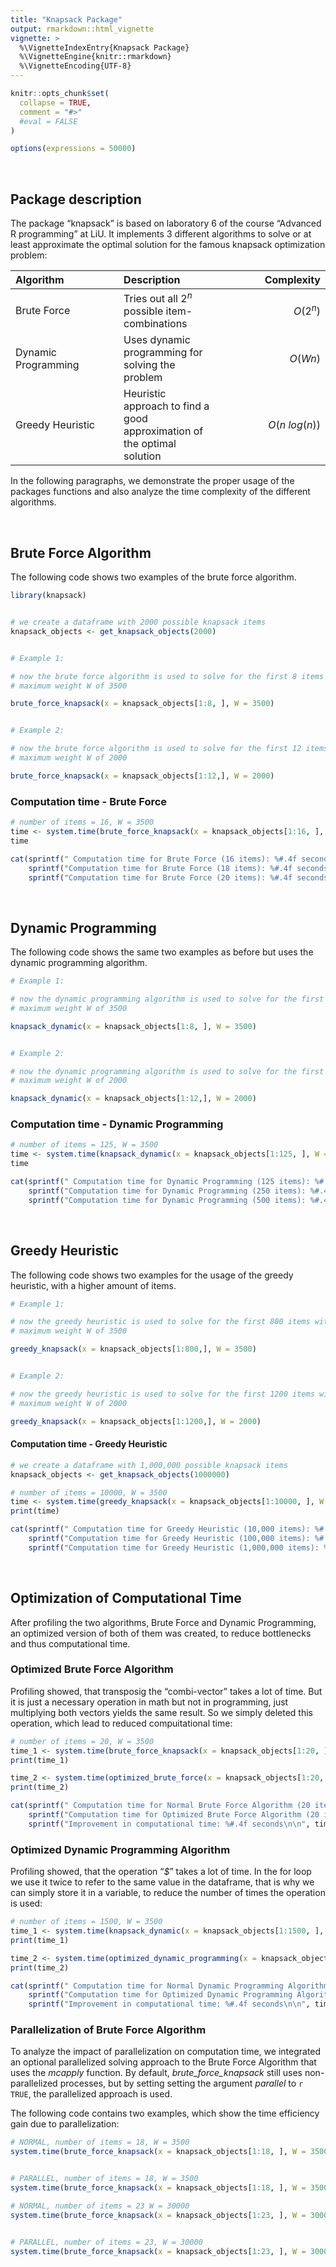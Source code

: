 ```yaml
---
title: "Knapsack Package"
output: rmarkdown::html_vignette
vignette: >
  %\VignetteIndexEntry{Knapsack Package}
  %\VignetteEngine{knitr::rmarkdown}
  %\VignetteEncoding{UTF-8}
---
```


```r
knitr::opts_chunk$set(
  collapse = TRUE,
  comment = "#>"
  #eval = FALSE
)

options(expressions = 50000)
```
<br>

## Package description
The package "knapsack" is based on laboratory 6 of the course "Advanced R programming" at LiU. It implements 3 different algorithms to solve or at least approximate the optimal solution for the famous knapsack optimization problem: 

|   Algorithm    |  Description  |   Complexity   |  
|:---------------|:--------------|---------------:|
|  Brute Force       |  Tries out all $2^n$ possible item-combinations  |  $O(2^n)$    |  
|  Dynamic Programming   |  Uses dynamic programming for solving the problem  |  $O(Wn)$      |  
|  Greedy Heuristic    |  Heuristic approach to find a good approximation of the optimal solution |  $O(n\ log(n))$     |  

In the following paragraphs, we demonstrate the proper usage of the packages functions and also analyze the time complexity of the different algorithms.

<br>

## Brute Force Algorithm

The following code shows two examples of the brute force algorithm.

```r
library(knapsack)


# we create a dataframe with 2000 possible knapsack items 
knapsack_objects <- get_knapsack_objects(2000)


# Example 1:

# now the brute force algorithm is used to solve for the first 8 items with a 
# maximum weight W of 3500

brute_force_knapsack(x = knapsack_objects[1:8, ], W = 3500)


# Example 2:

# now the brute force algorithm is used to solve for the first 12 items with a 
# maximum weight W of 2000

brute_force_knapsack(x = knapsack_objects[1:12,], W = 2000)

```

### Computation time - Brute Force
```r
# number of items = 16, W = 3500
time <- system.time(brute_force_knapsack(x = knapsack_objects[1:16, ], W = 3500))
time
```

```r
cat(sprintf(" Computation time for Brute Force (16 items): %#.4f seconds\n\n", time[3]), 
    sprintf("Computation time for Brute Force (18 items): %#.4f seconds\n\n",  system.time(brute_force_knapsack(x = knapsack_objects[1:18, ], W = 3500))[3]),
    sprintf("Computation time for Brute Force (20 items): %#.4f seconds\n\n", system.time(brute_force_knapsack(x = knapsack_objects[1:20, ], W = 3500))[3]))
```

<br>

## Dynamic Programming

The following code shows the same two examples as before but uses the dynamic programming algorithm.

```r
# Example 1:

# now the dynamic programming algorithm is used to solve for the first 8 items with a 
# maximum weight W of 3500

knapsack_dynamic(x = knapsack_objects[1:8, ], W = 3500)


# Example 2:

# now the dynamic programming algorithm is used to solve for the first 12 items with a 
# maximum weight W of 2000

knapsack_dynamic(x = knapsack_objects[1:12,], W = 2000)

```

### Computation time - Dynamic Programming
```r
# number of items = 125, W = 3500
time <- system.time(knapsack_dynamic(x = knapsack_objects[1:125, ], W = 3500))
time
```

```r
cat(sprintf(" Computation time for Dynamic Programming (125 items): %#.4f seconds\n\n", time[3]), 
    sprintf("Computation time for Dynamic Programming (250 items): %#.4f seconds\n\n",  system.time(knapsack_dynamic(x = knapsack_objects[1:250, ], W = 3500))[3]),
    sprintf("Computation time for Dynamic Programming (500 items): %#.4f seconds\n\n", system.time(knapsack_dynamic(x = knapsack_objects[1:500, ], W = 3500))[3]))
```

<br>

## Greedy Heuristic

The following code shows two examples for the usage of the greedy heuristic, with a higher amount of items. 

```r
# Example 1:

# now the greedy heuristic is used to solve for the first 800 items with a 
# maximum weight W of 3500

greedy_knapsack(x = knapsack_objects[1:800,], W = 3500)


# Example 2:

# now the greedy heuristic is used to solve for the first 1200 items with a 
# maximum weight W of 2000

greedy_knapsack(x = knapsack_objects[1:1200,], W = 2000)

```

#### Computation time - Greedy Heuristic
```r
# we create a dataframe with 1,000,000 possible knapsack items 
knapsack_objects <- get_knapsack_objects(1000000)

# number of items = 10000, W = 3500
time <- system.time(greedy_knapsack(x = knapsack_objects[1:10000, ], W = 3500))
print(time)
```

```r
cat(sprintf(" Computation time for Greedy Heuristic (10,000 items): %#.4f seconds\n\n", time[3]), 
    sprintf("Computation time for Greedy Heuristic (100,000 items): %#.4f seconds\n\n",  system.time(greedy_knapsack(x = knapsack_objects[1:100000, ], W = 3500))[3]),
    sprintf("Computation time for Greedy Heuristic (1,000,000 items): %#.4f seconds\n\n", system.time(greedy_knapsack(x = knapsack_objects, W = 3500))[3]))
```


<br>

## Optimization of Computational Time

After profiling the two algorithms, Brute Force and Dynamic Programming, an optimized version of both of them was created, to reduce bottlenecks and thus computational time. 

### Optimized Brute Force Algorithm

Profiling showed, that transposig the "combi-vector" takes a lot of time. But it is just a necessary operation in math but not in programming, just multiplying both vectors yields the same result. So we simply deleted this operation, which lead to reduced compuitational time:

```r
# number of items = 20, W = 3500
time_1 <- system.time(brute_force_knapsack(x = knapsack_objects[1:20, ], W = 3500))
print(time_1)

time_2 <- system.time(optimized_brute_force(x = knapsack_objects[1:20, ], W = 3500))
print(time_2)
```

```r
cat(sprintf(" Computation time for Normal Brute Force Algorithm (20 items): %#.4f seconds\n\n", time_1[3]), 
    sprintf("Computation time for Optimized Brute Force Algorithm (20 items): %#.4f seconds\n\n",  time_2[3]),
    sprintf("Improvement in computational time: %#.4f seconds\n\n", time_1[3]-time_2[3]))
```


### Optimized Dynamic Programming Algorithm

Profiling showed, that the  operation  "*$*" takes a lot of time. In the for loop we use it twice to refer to the same value in the dataframe, that is why we can simply store it in a variable, to reduce the number of times the operation is used:

```r
# number of items = 1500, W = 3500
time_1 <- system.time(knapsack_dynamic(x = knapsack_objects[1:1500, ], W = 3500))
print(time_1)

time_2 <- system.time(optimized_dynamic_programming(x = knapsack_objects[1:1500, ], W = 3500))
print(time_2)
```

```r
cat(sprintf(" Computation time for Normal Dynamic Programming Algorithm (1500 items): %#.4f seconds\n\n", time_1[3]), 
    sprintf("Computation time for Optimized Dynamic Programming Algorithm (1500 items): %#.4f seconds\n\n",  time_2[3]),
    sprintf("Improvement in computational time: %#.4f seconds\n\n", time_1[3]-time_2[3]))
```


### Parallelization of Brute Force Algorithm

To analyze the impact of parallelization on computation time, we integrated an optional parallelized solving approach to the Brute Force Algorithm that uses the *mcapply* function. By default, *brute_force_knapsack* still uses non-parallelized processes, but by setting setting the argument *parallel* to `r TRUE`, the parallelized approach is used.

The following code contains two examples, which show the time efficiency gain due to parallelization:

```r
# NORMAL, number of items = 18, W = 3500
system.time(brute_force_knapsack(x = knapsack_objects[1:18, ], W = 3500, parallel = FALSE))


# PARALLEL, number of items = 18, W = 3500
system.time(brute_force_knapsack(x = knapsack_objects[1:18, ], W = 3500, parallel = TRUE))
```

```r
# NORMAL, number of items = 23 W = 30000
system.time(brute_force_knapsack(x = knapsack_objects[1:23, ], W = 30000, parallel = FALSE))


# PARALLEL, number of items = 23, W = 30000
system.time(brute_force_knapsack(x = knapsack_objects[1:23, ], W = 30000, parallel = TRUE))
```

